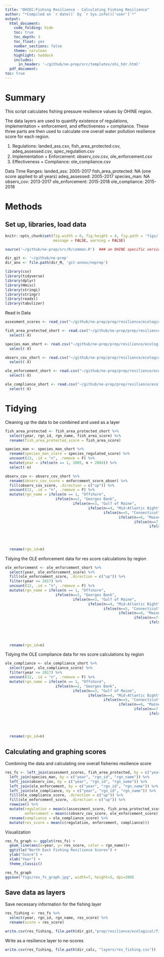 ```yaml
---
title: "OHIEC:Fishing Resilience - Calculating Fishing Resilience"
author: "*Compiled on `r date()` by `r Sys.info()['user']`*"
output: 
  html_document:
    code_folding: hide
    toc: true
    toc_depth: 3
    toc_float: yes
    number_sections: false
    theme: cerulean
    highlight: haddock
    includes: 
      in_header: '~/github/ne-prep/src/templates/ohi_hdr.html'
  pdf_document:
toc: true
---
```


# Summary

This script calculates fishing pressure resilience values by OHINE region. 

The data layers are used to quantify existence of regulations, implementation + enforcement, and effectiveness + compliance. These three parts are then used to calculate one overall water pollution resilience score for each region. 

1. Regulations: landed_ass.csv, fish_area_protected.csv, adeq_assessed.csv, spec_regulation.csv
2. Implementation + Enforcement: observ_cov.csv, ole_enforcement.csv
3. Effectiveness + Compliance: ole_compliance.csv

Data Time Ranges:
landed_ass: 2005-2017
fish_area_protected: NA (one score applied to all years)
adeq_assessed: 2005-2017
species_man: NA
observ_cov: 2013-2017
ole_enforcement: 2015-2018
ole_compliance: 2015-2018

# Methods

## Set up, libraries, load data
``` r
knitr::opts_chunk$set(fig.width = 6, fig.height = 4, fig.path = 'figs/',
                      message = FALSE, warning = FALSE)

source('~/github/ne-prep/src/R/common.R')  ### an OHINE specific version of common.R

dir_git <- '~/github/ne-prep'
dir_anx <- file.path(dir_M, 'git-annex/neprep')

library(csv)
library(tidyverse)
library(dplyr)
library(Hmisc)
library(stringi)
library(stringr)
library(readxl)
library(tabulizer)
```


Read in Data
```r
assesment_scores <- read_csv("~/github/ne-prep/prep/resilience/ecological/fishing_pressure/data/assesment_scores.csv") %>% select(-X1) 

fish_area_protected_short <- read.csv("~/github/ne-prep/prep/resilience/ecological/fishing_pressure/data/fish_area_protected.csv") %>% 
  select(-X) 

species_man_short <- read.csv("~/github/ne-prep/prep/resilience/ecological/fishing_pressure/data/species_man.csv") %>% 
  select(-X)

observ_cov_short <- read.csv("~/github/ne-prep/prep/resilience/ecological/fishing_pressure/data/observ_cov.csv") %>% 
  select(-X)

ole_enforcement_short <- read.csv("~/github/ne-prep/prep/resilience/ecological/fishing_pressure/data/ole_enforcement.csv") %>% 
  select(-X)

ole_compliance_short <- read.csv("~/github/ne-prep/prep/resilience/ecological/fishing_pressure/data/ole_compliance.csv") %>% 
  select(-X)
```

# Tidying 

Cleaning up the data to be combined and used as a layer

```r
fish_area_protected <- fish_area_protected_short %>% 
  select(year, rgn_id, rgn_name, fish_area_score) %>% 
  rename(fish_area_protected_score = fish_area_score)
```


```r
species_man <- species_man_short %>% 
  rename(species_man_score = species_regulated_score) %>% 
  uncount(13, .id = "n", .remove = F) %>%
  mutate(year = ifelse(n == 1, 2005, n + 2004)) %>% 
  select(-n)
```

```r
observ_cov <- observ_cov_short %>% 
  rename(observ_cov_score = enforcement_score_obser) %>% 
  fill(observ_cov_score, .direction = c("up")) %>% 
  uncount(12, .id = "n", .remove = F) %>%
  mutate(rgn_name = ifelse(n == 1, "Offshore", 
                       ifelse(n==2, "Georges Bank",
                               ifelse(n==3, "Gulf of Maine",
                                      ifelse(n==4, "Mid-Atlantic Bight",
                                             ifelse(n==5, "Connecticut",
                                                    ifelse(n==6, "Maine",
                                                           ifelse(n==7, "Massachusetts-North",
                                                                  ifelse(n==8, "Massachusetts-South",
                                                                         ifelse(n==9, "New Hampshire",
                                                                                ifelse(n==10, "New York",
                                                                                       ifelse(n==11, "Rhode Island",
                                                                                              "Northeast")))))))))))) %>%
  rename(rgn_id=n)
```


Tidying the OLE enforcement data for res score calculations by region
```r
ole_enforcement <- ole_enforcement_short %>% 
  select(year, ole_enforcement_score) %>% 
  fill(ole_enforcement_score, .direction = c("up")) %>% 
  filter(year <= 2017) %>% 
  uncount(12, .id = "n", .remove = F) %>%
  mutate(rgn_name = ifelse(n == 1, "Offshore", 
                       ifelse(n==2, "Georges Bank",
                               ifelse(n==3, "Gulf of Maine",
                                      ifelse(n==4, "Mid-Atlantic Bight",
                                             ifelse(n==5, "Connecticut",
                                                    ifelse(n==6, "Maine",
                                                           ifelse(n==7, "Massachusetts-North",
                                                                  ifelse(n==8, "Massachusetts-South",
                                                                         ifelse(n==9, "New Hampshire",
                                                                                ifelse(n==10, "New York",
                                                                                       ifelse(n==11, "Rhode Island",
                                                                                              "Northeast")))))))))))) %>%
  rename(rgn_id=n)
```

Tidying the OLE compliance data for res score calculations by region
```r
ole_compliance <- ole_compliance_short %>% 
  select(year, ole_compliance_score) %>% 
  filter(year <= 2017) %>% 
  uncount(12, .id = "n", .remove = F) %>%
  mutate(rgn_name = ifelse(n == 1, "Offshore", 
                       ifelse(n==2, "Georges Bank",
                               ifelse(n==3, "Gulf of Maine",
                                      ifelse(n==4, "Mid-Atlantic Bight",
                                             ifelse(n==5, "Connecticut",
                                                    ifelse(n==6, "Maine",
                                                           ifelse(n==7, "Massachusetts-North",
                                                                  ifelse(n==8, "Massachusetts-South",
                                                                         ifelse(n==9, "New Hampshire",
                                                                                ifelse(n==10, "New York",
                                                                                       ifelse(n==11, "Rhode Island",
                                                                                              "Northeast"))))))))))))%>%
  rename(rgn_id=n)
```

## Calculating and graphing scores
Combining the data and calculating one overall fisheries resilience score
```r
res_fs <- left_join(assesment_scores, fish_area_protected, by = c("year", "rgn_id", "rgn_name")) %>% 
  left_join(species_man, by = c("year", "rgn_id", "rgn_name")) %>% 
  left_join(observ_cov, by = c("year", "rgn_id", "rgn_name")) %>% 
  left_join(ole_enforcement, by = c("year", "rgn_id", "rgn_name")) %>% 
  left_join(ole_compliance, by = c("year", "rgn_id", "rgn_name")) %>% 
  fill(ole_compliance_score, .direction = c("up")) %>% 
  fill(ole_enforcement_score, .direction = c("up")) %>% 
  rowwise() %>% 
  mutate(regulation = mean(c(assessment_score, fish_area_protected_score,species_man_score)),
         enforcement = mean(c(observ_cov_score, ole_enforcement_score))) %>% 
  rename(compliance = ole_compliance_score) %>% 
  mutate(res_score = mean(c(regulation, enforcement, compliance)))
```

Visualization
```r
res_fs_graph <- ggplot(res_fs) +
  geom_line(aes(x=year, y= res_score, color = rgn_name))+
  ggtitle("North East Fishing Resilience Scores") +
  ylab("Score") +
  xlab("Year") +
  theme_classic() 

res_fs_graph
ggsave("figs/res_fs_graph.jpg", width=7, height=5, dpi=300)
```

## Save data as layers
Save necessary information for the fishing layer
```r
res_fishing <- res_fs %>% 
  select(year, rgn_id, rgn_name, res_score) %>% 
  rename(score = res_score)

write.csv(res_fishing, file.path(dir_git,"prep/resilience/ecological/fishing_pressure/data/res_fishing.csv"))
```

Write as a resilience layer to ne-scores
```r
write.csv(res_fishing, file.path(dir_calc, "layers/res_fishing.csv"))
```



